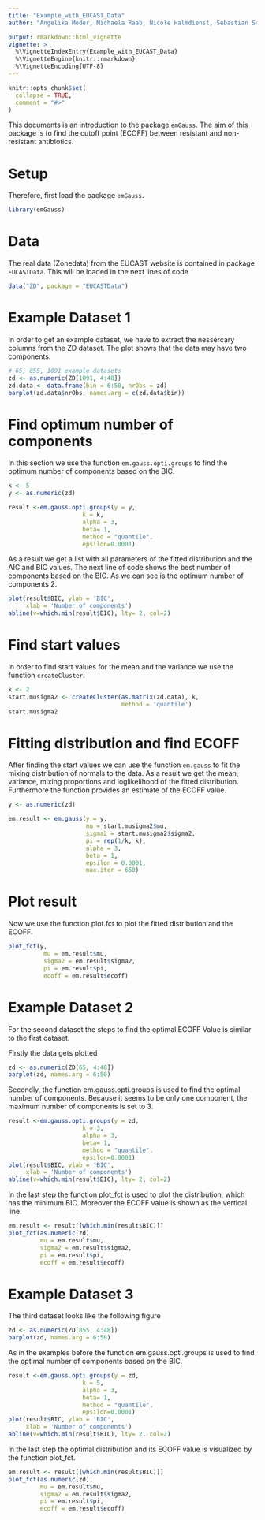 ```yaml
---
title: "Example_with_EUCAST_Data"
author: "Angelika Moder, Michaela Raab, Nicole Halmdienst, Sebastian Schrey, Wolfgang Rannetbauer"

output: rmarkdown::html_vignette
vignette: >
  %\VignetteIndexEntry{Example_with_EUCAST_Data}
  %\VignetteEngine{knitr::rmarkdown}
  %\VignetteEncoding{UTF-8}
---
```


```r
knitr::opts_chunk$set(
  collapse = TRUE,
  comment = "#>"
)
```

This documents is an introduction to the package `emGauss`. The aim of this package is to find the cutoff point (ECOFF) between resistant and non-resistant antibiotics.

# Setup

Therefore, first load the package `emGauss`.
```r
library(emGauss)
```

# Data
The real data (Zonedata) from the EUCAST website is contained in package `EUCASTData`. This will be loaded in the next lines of code

```r
data("ZD", package = "EUCASTData")
```

# Example Dataset 1
In order to get an example dataset, we have to extract the nessercary columns from the ZD dataset. The plot shows that the data may have two components.

```r
# 65, 855, 1091 example datasets 
zd <- as.numeric(ZD[1091, 4:48])
zd.data <- data.frame(bin = 6:50, nrObs = zd)
barplot(zd.data$nrObs, names.arg = c(zd.data$bin))

```


# Find optimum number of components
In this section we use the function `em.gauss.opti.groups` to find the optimum number of components based on the BIC. 
```r
k <- 5
y <- as.numeric(zd)

result <-em.gauss.opti.groups(y = y,
                     k = k,
                     alpha = 3,
                     beta= 1,
                     method = "quantile",
                     epsilon=0.0001)
```
As a result we get a list with all parameters of the fitted distribution and the AIC and BIC values.
The next line of code shows the best number of components based on the BIC. As we can see is the optimum number of components 2.
```r
plot(result$BIC, ylab = 'BIC',
     xlab = 'Number of components')
abline(v=which.min(result$BIC), lty= 2, col=2)

```


# Find start values

In order to find start values for the mean and the variance we use the function `createCluster`.


```r
k <- 2
start.musigma2 <- createCluster(as.matrix(zd.data), k, 
                                method = 'quantile')
start.musigma2

```


# Fitting distribution and find ECOFF
After finding the start values we can use the function `em.gauss` to fit the mixing distribution of normals to the data. As a result we get the mean, variance, mixing proportions and loglikelihood of the fitted distribution. Furthermore the function provides an estimate of the ECOFF value.
```r
y <- as.numeric(zd)

em.result <- em.gauss(y = y,
                      mu = start.musigma2$mu,
                      sigma2 = start.musigma2$sigma2,
                      pi = rep(1/k, k),
                      alpha = 3,
                      beta = 1,
                      epsilon = 0.0001,
                      max.iter = 650)
```

# Plot result
Now we use the function plot.fct to plot the fitted distribution and the ECOFF.

```r
plot_fct(y, 
          mu = em.result$mu, 
          sigma2 = em.result$sigma2, 
          pi = em.result$pi, 
          ecoff = em.result$ecoff)
```

# Example Dataset 2
For the second dataset the steps to find the optimal ECOFF Value is similar to the first dataset.

Firstly the data gets plotted

```r
zd <- as.numeric(ZD[65, 4:48])
barplot(zd, names.arg = 6:50)
```

Secondly, the function em.gauss.opti.groups is used to find the optimal number of components. Because it seems to be only one component, the maximum number of components is set to 3.

```r
result <-em.gauss.opti.groups(y = zd,
                     k = 3,
                     alpha = 3,
                     beta= 1,
                     method = "quantile",
                     epsilon=0.0001)
plot(result$BIC, ylab = 'BIC',
     xlab = 'Number of components')
abline(v=which.min(result$BIC), lty= 2, col=2)
```

In the last step the function plot_fct is used to plot the  distribution, which has the minimum BIC. Moreover the ECOFF value is shown as the vertical line. 

```r
em.result <- result[[which.min(result$BIC)]]		      
plot_fct(as.numeric(zd), 
         mu = em.result$mu, 
         sigma2 = em.result$sigma2, 
         pi = em.result$pi, 
         ecoff = em.result$ecoff)
```

# Example Dataset 3
The third dataset looks like the following figure
```r
zd <- as.numeric(ZD[855, 4:48])
barplot(zd, names.arg = 6:50)
```

As in the examples before the function em.gauss.opti.groups is used to find the optimal number of components based on the BIC.

```r
result <-em.gauss.opti.groups(y = zd,
                     k = 5,
                     alpha = 3,
                     beta= 1,
                     method = "quantile",
                     epsilon=0.0001)
plot(result$BIC, ylab = 'BIC',
     xlab = 'Number of components')
abline(v=which.min(result$BIC), lty= 2, col=2)
```

In the last step the optimal distribution and its ECOFF value is visualized by the function plot_fct.
```r
em.result <- result[[which.min(result$BIC)]]		      
plot_fct(as.numeric(zd), 
         mu = em.result$mu, 
         sigma2 = em.result$sigma2, 
         pi = em.result$pi, 
         ecoff = em.result$ecoff)
```
